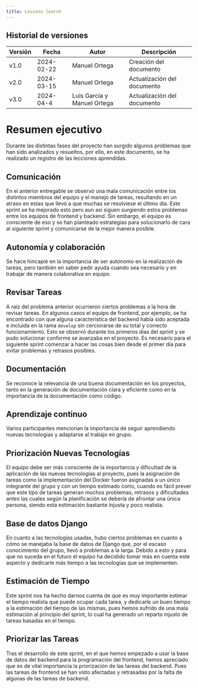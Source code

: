 ```yaml
---
title: Lessons learnt
---
```


## Historial de versiones

| Versión | Fecha      | Autor          | Descripción                  |
| ------- | ---------- | -------------- | ---------------------------- |
| v1.0    | 2024-02-22 | Manuel Ortega | Creación del documento       |
| v2.0    | 2024-03-15 | Manuel Ortega | Actualización del documento |
| v3.0    | 2024-04-4 | Luis García y Manuel Ortega  | Actualización del documento |

# Resumen ejecutivo

Durante las distintas fases del proyecto han surgido algunos problemas que han
sido analizados y resueltos, por ello, en este documento, se ha realizado un
registro de las lecciones aprendidas.

## Comunicación

En el anterior entregable se observó una mala comunicación entre los distintos
miembros del equipo y el manejo de tareas, resultando en un atraso en estas que
llevó a que muchas se resolviese el último día. Este sprint se ha mejorado esto
pero aun así siguen surgiendo estos problemas entre los equipos de frontend y
backend. Sin embargo, el equipo es consciente de eso y se han planteado estrategias
para solucionarlo de cara al siguiente sprint y comunicarse de la mejor manera posible.

## Autonomía y colaboración
Se hace hincapié en la importancia de ser autónomo en la realización de tareas,
pero también en saber pedir ayuda cuando sea necesario y en trabajar de manera 
colaborativa en equipo.

## Revisar Tareas

A raíz del problema anterior ocurrieron ciertos problemas a la hora de revisar tareas.
En algunos casos el equipo de frontend, por ejemplo, se ha encontrado con que alguna
característica del backend había sido aceptada e incluida en la rama `develop` sin
cerciorarse de su total y correcto funcionamiento. Esto se observó durante los
primeros días del sprint y se pudo solucionar conforme se avanzaba en el proyecto.
Es necesario para el siguiente sprint comenzar a hacer las cosas bien desde el
primer día para evitar problemas y retrasos posibles.

## Documentación
Se reconoce la relevancia de una buena documentación en los proyectos, 
tanto en la generación de documentación clara y eficiente como en la
importancia de la documentación como código.

## Aprendizaje continuo
Varios participantes mencionan la importancia
de seguir aprendiendo nuevas tecnologías y adaptarse
al trabajo en grupo.


## Priorización Nuevas Tecnologías

El equipo debe ser más consciente de la importancia y dificultad de la aplicación
de las nuevas tecnologías al proyecto, pues la asignación de tareas como la
implementación del Docker fueron asignadas a un único integrante del grupo y con
un tiempo estimado corto, cuando es fácil prever que este tipo de tareas generan
muchos problemas, retrasos y dificultades antes las cuales según la planificación
se debería de afrontar una única persona, siendo esta estimación bastante injusta
y poco realista.

## Base de datos Django

En cuanto a las tecnologías usadas, hubo ciertos problemas en cuanto a cómo se
manejaba la base de datos de Django que, por el escaso conocimiento del grupo,
llevó a problemas a la larga. Debido a esto y para que no suceda en el futuro el
equipo ha decidido tomar más en cuenta este aspecto y dedicarle más tiempo a las
tecnologías que se implementen.

## Estimación de Tiempo

Este sprint nos ha hecho darnos cuenta de que es muy importante estimar el tiempo
realista que puede ocupar cada tarea, y dedicarle un buen tiempo a la estimación
del tiempo de las mismas, pues hemos sufrido de una mala estimación al principio
del sprint, lo cual ha generado un reparto injusto de tareas basadas en el tiempo.

## Priorizar las Tareas

Tras el desarrollo de este sprint, en el que hemos empezado a usar la base de
datos del backend para la programación del frontend, hemos apreciado que es de
vital importancia la priorización de las tareas del backend. Pues las tareas de
frontend se han visto afectadas y retrasadas por la falta de algunas de las tareas
de backend.
